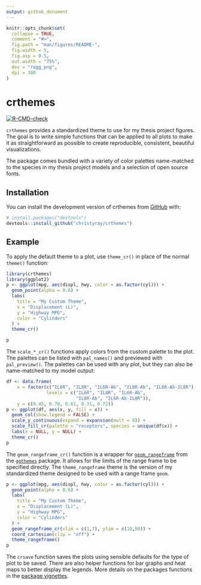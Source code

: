 ```yaml
---
output: github_document
---
```


<!-- README.md is generated from README.Rmd. Please edit that file -->

```r
knitr::opts_chunk$set(
  collapse = TRUE,
  comment = "#>",
  fig.path = "man/figures/README-",
  fig.width = 5,
  fig.asp = 0.5,
  out.width = "75%",
  dev = "ragg_png",
  dpi = 300
)
```

# crthemes

<!-- badges: start -->

[![R-CMD-check](https://github.com/christyray/crthemes/workflows/R-CMD-check/badge.svg)](https://github.com/christyray/crthemes/actions)

<!-- badges: end -->

`crthemes` provides a standardized theme to use for my thesis project figures. The goal is to write simple functions that can be applied to all plots to make it as straightforward as possible to create reproducible, consistent, beautiful visualizations.

The package comes bundled with a variety of color palettes name-matched to the species in my thesis project models and a selection of open source fonts.

## Installation

You can install the development version of crthemes from [GitHub](https://github.com/) with:

``` r
# install.packages("devtools")
devtools::install_github("christyray/crthemes")
```

## Example

To apply the default theme to a plot, use `theme_cr()` in place of the normal `theme()` function:

```r
library(crthemes)
library(ggplot2)
p <- ggplot(mpg, aes(displ, hwy, color = as.factor(cyl))) +
  geom_point(alpha = 0.6) +
  labs(
    title = "My Custom Theme", 
    x = "Displacement (L)",
    y = "Highway MPG",
    color = "Cylinders"
  ) +
  theme_cr()

p
```

The `scale_*_cr()` functions apply colors from the custom palette to the plot. The palettes can be listed with `pal_names()` and previewed with `pal_preview()`. The palettes can be used with any plot, but they can also be name-matched to my model output:

```r
df <- data.frame(
    x = factor(c("IL6R", "IL8R", "IL6R-Ab", "IL8R-Ab", "IL6R-Ab-IL8R"),
               levels = c("IL6R", "IL8R", "IL6R-Ab", 
                          "IL8R-Ab", "IL6R-Ab-IL8R")),
    y = c(0.45, 0.78, 0.61, 0.31, 0.72))
p <- ggplot(df, aes(x, y, fill = x)) +
  geom_col(show.legend = FALSE) +
  scale_y_continuous(expand = expansion(mult = 0)) +
  scale_fill_cr(palette = "receptors", species = unique(df$x)) +
  labs(x = NULL, y = NULL) +
  theme_cr()
p
```

The `geom_rangeframe_cr()` function is a wrapper for [`geom_rangeframe`](https://jrnold.github.io/ggthemes/reference/geom_rangeframe.html) from the [`ggthemes`](https://jrnold.github.io/ggthemes/) package. It allows for the limits of the range frame to be specified directly. The `theme_rangeframe` theme is the version of my standardized theme designed to be used with a range frame `geom`.

```r
p <- ggplot(mpg, aes(displ, hwy, color = as.factor(cyl))) +
  geom_point(alpha = 0.6) +
  labs(
    title = "My Custom Theme", 
    x = "Displacement (L)",
    y = "Highway MPG",
    color = "Cylinders"
  ) +
  geom_rangeframe_cr(xlim = c(1,7), ylim = c(10,50)) +
  coord_cartesian(clip = "off") +
  theme_rangeframe()
p
```

The `crsave` function saves the plots using sensible defaults for the type of plot to be saved. There are also helper functions for bar graphs and heat maps to better display the legends. More details on the packages functions in the [package vignettes](vignettes).
